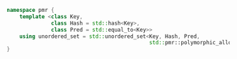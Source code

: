 ```cpp
namespace pmr {
    template <class Key,
              class Hash = std::hash<Key>,
              class Pred = std::equal_to<Key>>
    using unordered_set = std::unordered_set<Key, Hash, Pred,
                                             std::pmr::polymorphic_allocator<Key>>;
}
```